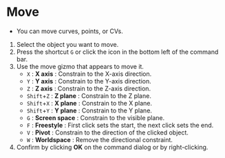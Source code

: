 
# Move

- You can move curves, points, or CVs.

<KinouGaiyou shortcut="`G`" command="Move" button="Bottom left of the command bar" />

1. Select the object you want to move.
2. Press the shortcut `G` or click the icon in the bottom left of the command bar.
3. Use the move gizmo that appears to move it.
   - `X` : **X axis** : Constrain to the X-axis direction.
   - `Y` : **Y axis** : Constrain to the Y-axis direction.
   - `Z` : **Z axis** : Constrain to the Z-axis direction.
   - `Shift`+`Z` : **Z plane** : Constrain to the Z plane.
   - `Shift`+`X` : **X plane** : Constrain to the X plane.
   - `Shift`+`Y` : **Y plane** : Constrain to the Y plane.
   - `G` : **Screen space** : Constrain to the visible plane.
   - `F` : **Freestyle** : First click sets the start, the next click sets the end.
   - `V` : **Pivot** : Constrain to the direction of the clicked object.
   - `W` : **Worldspace** : Remove the directional constraint.
4. Confirm by clicking **OK** on the command dialog or by right-clicking.


